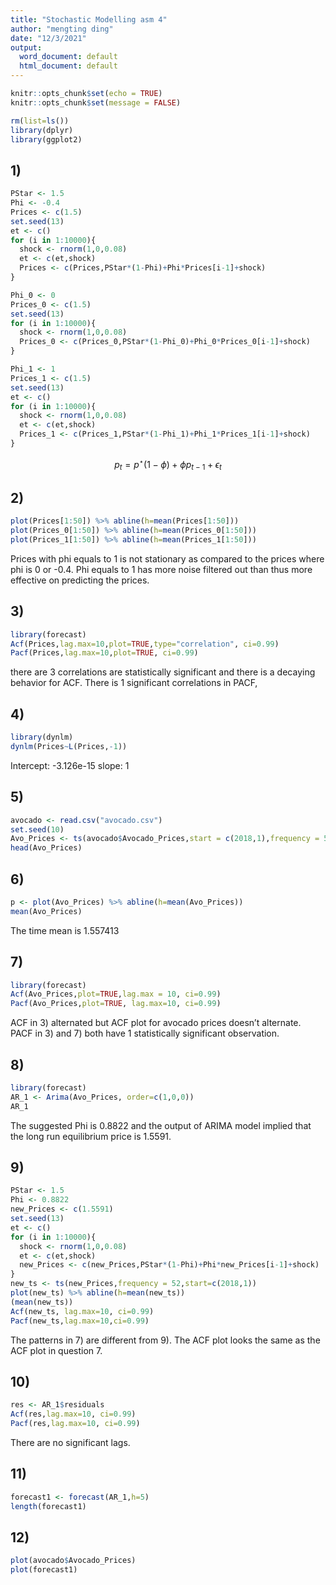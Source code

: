 ---
title: "Stochastic Modelling asm 4"
author: "mengting ding"
date: "12/3/2021"
output:
  word_document: default
  html_document: default
---

```{r setup, include=FALSE}
knitr::opts_chunk$set(echo = TRUE)
knitr::opts_chunk$set(message = FALSE)
```


```{r}
rm(list=ls())
library(dplyr)
library(ggplot2)
```

## 1)
```{r Step 1}
PStar <- 1.5
Phi <- -0.4
Prices <- c(1.5)
set.seed(13)
et <- c()
for (i in 1:10000){
  shock <- rnorm(1,0,0.08)
  et <- c(et,shock)
  Prices <- c(Prices,PStar*(1-Phi)+Phi*Prices[i-1]+shock)
}

Phi_0 <- 0
Prices_0 <- c(1.5)
set.seed(13)
for (i in 1:10000){
  shock <- rnorm(1,0,0.08)
  Prices_0 <- c(Prices_0,PStar*(1-Phi_0)+Phi_0*Prices_0[i-1]+shock)
}

Phi_1 <- 1
Prices_1 <- c(1.5)
set.seed(13)
et <- c()
for (i in 1:10000){
  shock <- rnorm(1,0,0.08)
  et <- c(et,shock)
  Prices_1 <- c(Prices_1,PStar*(1-Phi_1)+Phi_1*Prices_1[i-1]+shock)
}
```

$$p_t = p^\star(1-\phi)+\phi p_{t-1}+\epsilon_t$$

## 2)
```{r Step 2,fig.keep="all"}
plot(Prices[1:50]) %>% abline(h=mean(Prices[1:50]))
plot(Prices_0[1:50]) %>% abline(h=mean(Prices_0[1:50]))
plot(Prices_1[1:50]) %>% abline(h=mean(Prices_1[1:50]))
```

Prices with phi equals to 1 is not stationary as compared to the prices where phi is 0 or -0.4.
Phi equals to 1 has more noise filtered out than thus more effective on predicting the prices.

## 3)
```{r Step 3}
library(forecast)
Acf(Prices,lag.max=10,plot=TRUE,type="correlation", ci=0.99)
Pacf(Prices,lag.max=10,plot=TRUE, ci=0.99)
```

there are 3 correlations are statistically significant and there is a decaying behavior for ACF. 
There is 1 significant correlations in PACF,

## 4)
```{r Step 4}
library(dynlm)
dynlm(Prices~L(Prices,-1))
```

Intercept:  -3.126e-15
slope: 1

## 5)
```{r Step 5} 
avocado <- read.csv("avocado.csv")
set.seed(10)
Avo_Prices <- ts(avocado$Avocado_Prices,start = c(2018,1),frequency = 52)
head(Avo_Prices)
```


## 6)
```{r Step 6}
p <- plot(Avo_Prices) %>% abline(h=mean(Avo_Prices))
mean(Avo_Prices)
```

The time mean is 1.557413

## 7)
```{r Step 7}
library(forecast)
Acf(Avo_Prices,plot=TRUE,lag.max = 10, ci=0.99)
Pacf(Avo_Prices,plot=TRUE, lag.max=10, ci=0.99)
```

ACF in 3) alternated but ACF plot for avocado prices doesn't alternate. 
PACF in 3) and 7) both have 1 statistically significant observation. 

## 8)
```{r step 8}
library(forecast)
AR_1 <- Arima(Avo_Prices, order=c(1,0,0))
AR_1
```
The suggested Phi is 0.8822 and the output of ARIMA model implied that the long run equilibrium price is 1.5591.

## 9)
```{r Step 9}

PStar <- 1.5
Phi <- 0.8822
new_Prices <- c(1.5591)
set.seed(13)
et <- c()
for (i in 1:10000){
  shock <- rnorm(1,0,0.08)
  et <- c(et,shock)
  new_Prices <- c(new_Prices,PStar*(1-Phi)+Phi*new_Prices[i-1]+shock)
}
new_ts <- ts(new_Prices,frequency = 52,start=c(2018,1))
plot(new_ts) %>% abline(h=mean(new_ts))
(mean(new_ts))
Acf(new_ts, lag.max=10, ci=0.99)
Pacf(new_ts,lag.max=10,ci=0.99)
```

The patterns in 7) are different from 9). The ACF plot looks the same as the ACF plot in question 7. 

## 10)
```{r Step 10}
res <- AR_1$residuals
Acf(res,lag.max=10, ci=0.99)
Pacf(res,lag.max=10, ci=0.99)
```

There are no significant lags.

## 11)
```{r step 11}

forecast1 <- forecast(AR_1,h=5)
length(forecast1)
```

## 12)
```{r Step 12}
plot(avocado$Avocado_Prices)
plot(forecast1)
```












